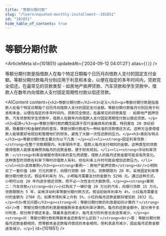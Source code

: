 ```yaml
---
title: "等额分期付款"
slug: "/learn/equated-monthly-installment--101851"
id: "101851"
hide_table_of_contents: true
---
```



# 等额分期付款

<ArticleMeta id={101851} updatedAt={'2024-09-12 04:01:21'} alias={`[]`} />
<div className='border-solid border-b border-t-0 my-4 border-[var(--ifm-color-gray-300)]' />

等额分期付款是指借款人在每个特定日期每个日历月向借款人支付的固定支付金额。等额分期付款每月分别应用于利息和本金，以便在指定的多年时间内，贷款完全偿还。在最常见的贷款类型 - 如房地产抵押贷款、汽车贷款和学生贷款中，借款人在数年内向借款人支付固定周期性付款以偿还贷款。

<AIContent content={`<h2>等额分期付款</h2><h3>定义</h3><p>等额分期付款是指借款人在每个特定日期每个日历月向借款人支付的固定支付金额。等额分期付款每月分别应用于利息和本金，以便在指定的多年时间内，贷款完全偿还。在最常见的贷款类型 - 如房地产抵押贷款、汽车贷款和学生贷款中，借款人在数年内向借款人支付固定周期性付款以偿还贷款。</p><h3>起源</h3><p>等额分期付款的概念起源于现代金融体系的发展，特别是在 20 世纪初期，随着银行和金融机构的普及，等额分期付款成为一种标准的贷款偿还方式。这种方法使得借款人能够更好地规划和管理他们的财务，避免了大额一次性还款的压力。</p><h3>类别与特点</h3><p>等额分期付款主要分为以下几类：</p><ul><li><strong>固定利率贷款：</strong>在整个贷款期限内，利率保持不变，借款人每月支付相同的金额。这种类型的贷款使得借款人能够准确预测每月的还款金额，便于财务规划。</li><li><strong>浮动利率贷款：</strong>利率会根据市场利率的变化而调整，借款人的每月还款金额可能会有所变化。这种类型的贷款在利率下降时对借款人有利，但在利率上升时可能会增加还款压力。</li></ul><h3>具体案例</h3><p><strong>案例一：房地产抵押贷款</strong><br/>小明购买了一套价值 100 万元的房子，向银行贷款 80 万元，贷款期限为 20 年，采用固定利率等额分期付款方式。假设年利率为 5%，小明每月需要支付的金额为 5296 元。通过这种方式，小明可以在 20 年内逐步偿还贷款，而不必一次性支付大额款项。</p><p><strong>案例二：汽车贷款</strong><br/>小红购买了一辆价值 20 万元的汽车，向银行贷款 15 万元，贷款期限为 5 年，采用浮动利率等额分期付款方式。假设初始年利率为 4%，小红每月需要支付的金额为 2760 元。如果市场利率上升到 5%，小红的每月还款金额将增加到 2832 元。</p><h3>常见问题</h3><p><strong>问：等额分期付款的利息是如何计算的？</strong><br/>答：等额分期付款的利息是根据剩余本金和利率计算的。每月的还款金额中，部分用于支付利息，部分用于偿还本金。随着本金的减少，每月支付的利息也会逐渐减少。</p><p><strong>问：等额分期付款和等额本金还款有什么区别？</strong><br/>答：等额分期付款每月还款金额相同，而等额本金还款每月偿还的本金相同，但利息逐月减少，因此每月还款金额逐渐减少。</p>`} id={101851} />
